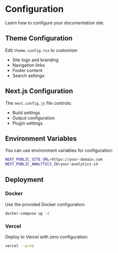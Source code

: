 # Configuration

Learn how to configure your documentation site.

## Theme Configuration

Edit `theme.config.tsx` to customize:

- Site logo and branding
- Navigation links
- Footer content
- Search settings

## Next.js Configuration

The `next.config.js` file controls:

- Build settings
- Output configuration
- Plugin settings

## Environment Variables

You can use environment variables for configuration:

```bash
NEXT_PUBLIC_SITE_URL=https://your-domain.com
NEXT_PUBLIC_ANALYTICS_ID=your-analytics-id
```

## Deployment

### Docker

Use the provided Docker configuration:

```bash
docker-compose up -d
```

### Vercel

Deploy to Vercel with zero configuration:

```bash
vercel --prod
```
